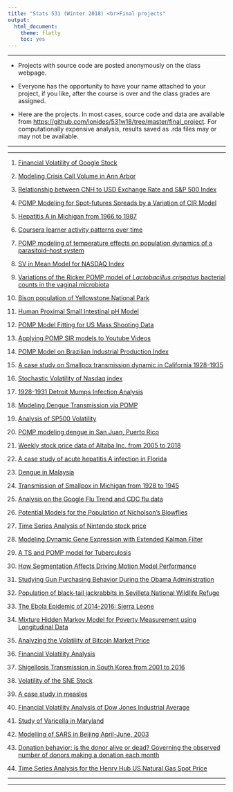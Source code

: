 ```yaml
---
title: "Stats 531 (Winter 2018) <br>Final projects"
output:
  html_document:
    theme: flatly
    toc: yes
---
```


------

* Projects with source code are posted anonymously on the class webpage.

* Everyone has the opportunity to have your name attached to your project, if you like, after the course is over and the class grades are assigned.

* Here are the projects. In most cases, source code and data are available from [https://github.com/ionides/531w18/tree/master/final_project](https://github.com/ionides/531w16/tree/master/final_project). For computationally expensive analysis, results saved as .rda files may or may not be available.


----------

----------

1. [Financial Volatility of Google Stock](https://ionides.github.io/531w18/final_project/1/final.html)

2. [Modeling Crisis Call Volume in Ann Arbor](https://ionides.github.io/531w18/final_project/2/final.html)

3. [Relationship between CNH to USD Exchange Rate and S&P 500 Index](https://ionides.github.io/531w18/final_project/3/final.html)

4. [POMP Modeling for Spot-futures Spreads by a Variation of CIR Model](https://ionides.github.io/531w18/final_project/4/final.html)

5. [Hepatitis A in Michigan from 1966 to 1987](https://ionides.github.io/531w18/final_project/5/final.html)

6. [Coursera learner activity patterns over time](https://ionides.github.io/531w18/final_project/6/final.html)

7. [POMP modeling of temperature effects on population dynamics of a parasitoid–host system](https://ionides.github.io/531w18/final_project/7/final.html)

8. [SV in Mean Model for NASDAQ Index](https://ionides.github.io/531w18/final_project/8/final.html)

9. [Variations of the Ricker POMP model of <i>Lactobacillus crispatus</i> bacterial counts in the vaginal microbiota](https://ionides.github.io/531w18/final_project/9/final.html)

10. [Bison population of Yellowstone National Park](https://ionides.github.io/531w18/final_project/10/final.html)

11. [Human Proximal Small Intestinal pH Model](https://ionides.github.io/531w18/final_project/11/final.html)

12. [POMP Model Fitting for US Mass Shooting Data](https://ionides.github.io/531w18/final_project/12/final.html)

13. [Applying POMP SIR models to Youtube Videos](https://ionides.github.io/531w18/final_project/13/final.html)

14. [POMP Model on Brazilian Industrial Production Index](https://ionides.github.io/531w18/final_project/14/final.html)

15. [A case study on Smallpox transmission dynamic in California 1928-1935](https://ionides.github.io/531w18/final_project/15/final.html)

16. [Stochastic Volatility of Nasdaq index](https://ionides.github.io/531w18/final_project/16/final.html)

17. [1928-1931 Detroit Mumps Infection Analysis](https://ionides.github.io/531w18/final_project/17/final.html)

18. [Modeling Dengue Transmission via POMP](https://ionides.github.io/531w18/final_project/18/final.html)

19. [Analysis of SP500 Volatility](https://ionides.github.io/531w18/final_project/19/final.html)

20. [POMP modeling dengue in San Juan, Puerto Rico](https://ionides.github.io/531w18/final_project/20/final.html)

21. [Weekly stock price data of Altaba Inc. from 2005 to 2018](https://ionides.github.io/531w18/final_project/21/final.html)

22. [A case study of acute hepatitis A infection in Florida](https://ionides.github.io/531w18/final_project/22/final.html)

23. [Dengue in Malaysia](https://ionides.github.io/531w18/final_project/23/final.html)

24. [Transmission of Smallpox in Michigan from 1928 to 1945](https://ionides.github.io/531w18/final_project/24/final.html)

25. [Analysis on the Google Flu Trend and CDC flu data](https://ionides.github.io/531w18/final_project/25/final.html)

26. [Potential Models for the Population of Nicholson's Blowflies](https://ionides.github.io/531w18/final_project/26/final.html)

27. [Time Series Analysis of Nintendo stock price](https://ionides.github.io/531w18/final_project/27/final.html)

28. [Modeling Dynamic Gene Expression with Extended Kalman Filter](https://ionides.github.io/531w18/final_project/28/final.html)

29. [A TS and POMP model for Tuberculosis](https://ionides.github.io/531w18/final_project/29/final.html)

30. [How Segmentation Affects Driving Motion Model Performance](https://ionides.github.io/531w18/final_project/30/final.html)

31. [Studying Gun Purchasing Behavior During the Obama Administration](https://ionides.github.io/531w18/final_project/31/final.html)

32. [Population of black-tail jackrabbits in Sevilleta National Wildlife Refuge](https://ionides.github.io/531w18/final_project/32/final.html)

33. [The Ebola Epidemic of 2014-2016: Sierra Leone](https://ionides.github.io/531w18/final_project/33/final.html)

34. [Mixture Hidden Markov Model for Poverty Measurement using Longitudinal Data](https://ionides.github.io/531w18/final_project/34/final.html)

35. [Analyzing the Volatility of Bitcoin Market Price](https://ionides.github.io/531w18/final_project/35/final.html)

36. [Financial Volatility Analysis](https://ionides.github.io/531w18/final_project/36/final.html)

37. [Shigellosis Transmission in South Korea from 2001 to 2016](https://ionides.github.io/531w18/final_project/37/final.html)

38. [Volatility of the SNE Stock](https://ionides.github.io/531w18/final_project/38/final.html)

39. [A case study in measles](https://ionides.github.io/531w18/final_project/39/final.html)

40. [Financial Volatility Analysis of Dow Jones Industrial Average](https://ionides.github.io/531w18/final_project/40/final.html)

41. [Study of Varicella in Maryland](https://ionides.github.io/531w18/final_project/41/final.html)

42. [Modelling of SARS in Beijing April-June, 2003](https://ionides.github.io/531w18/final_project/42/final.html)

43. [Donation behavior: is the donor alive or dead? Governing the observed number of donors making a donation each month](https://ionides.github.io/531w18/final_project/43/final.html)

44. [Time Series Analysis for the Henry Hub US Natural Gas Spot Price](https://ionides.github.io/531w18/final_project/44/final.html)



----------

-----------
